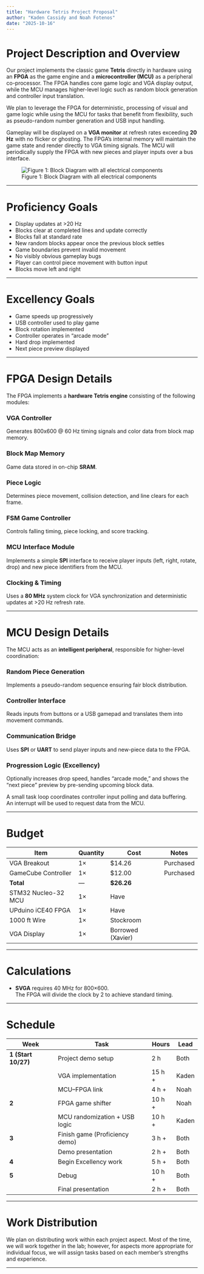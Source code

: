 ```yaml
---
title: "Hardware Tetris Project Proposal"
author: "Kaden Cassidy and Noah Fotenos"
date: "2025-10-16"
---
```


# Project Description and Overview

Our project implements the classic game **Tetris** directly in hardware using an **FPGA** as the game engine and a **microcontroller (MCU)** as a peripheral co-processor. The FPGA handles core game logic and VGA display output, while the MCU manages higher-level logic such as random block generation and controller input translation.

We plan to leverage the FPGA for deterministic, processing of visual and game logic while using the MCU for tasks that benefit from flexibility, such as pseudo-random number generation and USB input handling.

Gameplay will be displayed on a **VGA monitor** at refresh rates exceeding **20 Hz** with no flicker or ghosting. The FPGA’s internal memory will maintain the game state and render directly to VGA timing signals. The MCU will periodically supply the FPGA with new pieces and player inputs over a bus interface.

![Figure 1: Block Diagram with all electrical components](images/block_diagram.jpg)

---

# Proficiency Goals

- Display updates at >20 Hz  
- Blocks clear at completed lines and update correctly  
- Blocks fall at standard rate  
- New random blocks appear once the previous block settles  
- Game boundaries prevent invalid movement  
- No visibly obvious gameplay bugs  
- Player can control piece movement with button input  
- Blocks move left and right

---

# Excellency Goals

- Game speeds up progressively  
- USB controller used to play game  
- Block rotation implemented  
- Controller operates in "arcade mode"  
- Hard drop implemented  
- Next piece preview displayed  

---

# FPGA Design Details

The FPGA implements a **hardware Tetris engine** consisting of the following modules:

### VGA Controller
Generates 800x600 @ 60 Hz timing signals and color data from block map memory.

### Block Map Memory
Game data stored in on-chip **SRAM**.

### Piece Logic
Determines piece movement, collision detection, and line clears for each frame.

### FSM Game Controller
Controls falling timing, piece locking, and score tracking.

### MCU Interface Module
Implements a simple **SPI** interface to receive player inputs (left, right, rotate, drop) and new piece identifiers from the MCU.

### Clocking & Timing
Uses a **80 MHz** system clock for VGA synchronization and deterministic updates at >20 Hz refresh rate.

---

# MCU Design Details

The MCU acts as an **intelligent peripheral**, responsible for higher-level coordination:

### Random Piece Generation
Implements a pseudo-random sequence ensuring fair block distribution.

### Controller Interface
Reads inputs from buttons or a USB gamepad and translates them into movement commands.

### Communication Bridge
Uses **SPI** or **UART** to send player inputs and new-piece data to the FPGA.

### Progression Logic (Excellency)
Optionally increases drop speed, handles "arcade mode," and shows the "next piece" preview by pre-sending upcoming block data.

A small task loop coordinates controller input polling and data buffering.  
An interrupt will be used to request data from the MCU.

---

# Budget

| Item | Quantity | Cost | Notes |
|------|-----------|------|-------|
| VGA Breakout | 1× | \$14.26 | Purchased |
| GameCube Controller | 1× | \$12.00 | Purchased |
| **Total** | — | **\$26.26** |  |
| STM32 Nucleo-32 MCU | 1× | Have |  |
| UPduino iCE40 FPGA | 1× | Have |  |
| 1000 ft Wire | 1× | Stockroom |  |
| VGA Display | 1× | Borrowed (Xavier) |  |

---

# Calculations

- **SVGA** requires 40 MHz for 800×600.  
  The FPGA will divide the clock by 2 to achieve standard timing.

---

# Schedule

| Week | Task | Hours | Lead |
|------|------|--------|------|
| **1 (Start 10/27)** | Project demo setup | 2 h | Both |
|  | VGA implementation | 15 h + | Kaden |
|  | MCU–FPGA link | 4 h + | Noah |
| **2** | FPGA game shifter | 10 h + | Noah |
|  | MCU randomization + USB logic | 10 h + | Kaden |
| **3** | Finish game (Proficiency demo) | 3 h + | Both |
|  | Demo presentation | 2 h + | Both |
| **4** | Begin Excellency work | 5 h + | Both |
| **5** | Debug | 10 h + | Both |
|  | Final presentation | 2 h + | Both |

---

# Work Distribution

We plan on distributing work within each project aspect. Most of the time, we will work together in the lab; however, for aspects more appropriate for individual focus, we will assign tasks based on each member’s strengths and experience.

---
